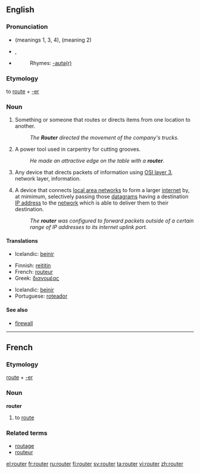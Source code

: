 ==English==

===Pronunciation===
*{{IPA|/'ɹu:tə/}} (meanings 1, 3, 4), {{IPA|/'ɹaʊtə/}} (meaning 2) {{italbrac|UK}}
*{{IPA|/'ɹaʊtɚ/}}, {{SAMPA|/raUt3r/}} {{italbrac|US}}
*{{audio|en-uk-router.ogg|Audio (UK)}}
*:Rhymes: [[Rhymes:English:-aʊtə(r)|-aʊtə(r)]]

===Etymology===
to [[route#Verb|route]] + [[-er]]

===Noun===
{{en-noun}}

# Something or someone that routes or directs items from one location to another.
#: ''The '''Router''' directed the movement of the company's trucks.''
# A power tool used in carpentry for cutting grooves.
#: ''He made an attractive edge on the table with a '''router'''.''
# {{context|Communications}} Any device that directs packets of information using [[OSI layer 3]], network layer, information.
# {{internet}} A device that connects [[LAN|local area networks]] to form a larger [[internet]] by, at mimimum, selectively passing those [[datagram]]s having a destination [[IP address]] to the [[network]] which is able to deliver them to their destination.
#: ''The '''router''' was configured to forward packets outside of a certain range of IP addresses to its internet uplink port.''
{{wikipedia}}

====Translations====
{{trans-top|Something or someone that routes or directs items from one location to another}}
{{trans-mid}}
{{trans-bottom}}

{{trans-top|A power tool}}
{{trans-mid}}
{{trans-bottom}}

{{trans-top|Any device that directs packets of information using OSI layer 3}}
*Icelandic: [[beinir]] {{m}}
{{trans-mid}}
{{trans-bottom}}

{{trans-top|A device that connects local area networks to form a larger internet}}
*Finnish: [[reititin]]
*French: [[routeur]]
*Greek: [[διανομέας]] {{m}}
{{trans-mid}}
*Icelandic: [[beinir]] {{m}}
*Portuguese: [[roteador]] {{m}}
{{trans-bottom}}

====See also====
{{wikipedia|wood router}}
* {{Internet}} [[firewall]]

----

==French==

===Etymology===
[[route]] + [[-er#French|-er]]

===Noun===
'''router'''

# to [[route#Verb|route]]

===Related terms===
*[[routage]]
*[[routeur]]

[[el:router]]
[[fr:router]]
[[ru:router]]
[[fi:router]]
[[sv:router]]
[[ta:router]]
[[vi:router]]
[[zh:router]]